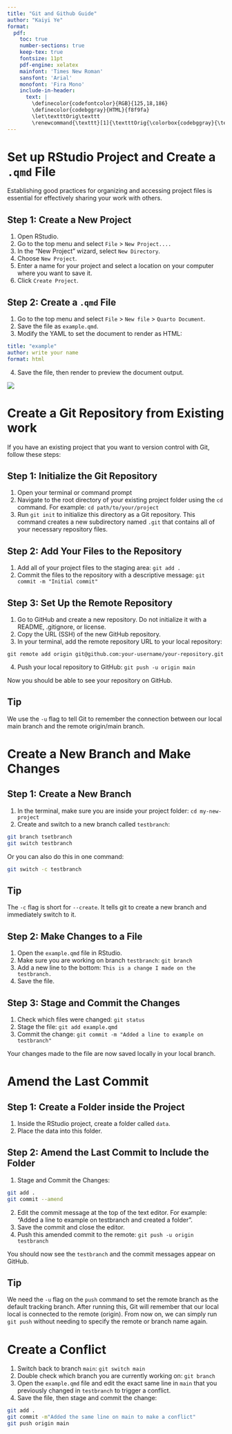 ```yaml
---
title: "Git and Github Guide"
author: "Kaiyi Ye"
format:
  pdf:
    toc: true
    number-sections: true
    keep-tex: true
    fontsize: 11pt
    pdf-engine: xelatex
    mainfont: 'Times New Roman'
    sansfont: 'Arial'
    monofont: 'Fira Mono'
    include-in-header:
      text: |
        \definecolor{codefontcolor}{RGB}{125,18,186}
        \definecolor{codebggray}{HTML}{f8f9fa}
        \let\textttOrig\texttt
        \renewcommand{\texttt}[1]{\textttOrig{\colorbox{codebggray}{\textcolor{codefontcolor}{#1}}}}
---
```


# Set up RStudio Project and Create a `.qmd` File

Establishing good practices for organizing and accessing project files is essential for effectively sharing your work with others.

## Step 1: Create a New Project

1.  Open RStudio.
2.  Go to the top menu and select `File` \> `New Project....`
3.  In the “New Project” wizard, select `New Directory`.
4.  Choose `New Project`.
5.  Enter a name for your project and select a location on your computer where you want to save it.
6.  Click `Create Project`.

## Step 2: Create a `.qmd` File

1.  Go to the top menu and select `File` \> `New file` \> `Quarto Document`.
2.  Save the file as `example.qmd`.
3.  Modify the YAML to set the document to render as HTML:

``` yaml
title: "example"
author: write your name
format: html
```

4.  Save the file, then render to preview the document output.

![](Images/Screenshot-knitted-qmd.png)\


# Create a Git Repository from Existing work

If you have an existing project that you want to version control with Git, follow these steps:

## Step 1: Initialize the Git Repository

1. Open your terminal or command prompt
2. Navigate to the root directory of your existing project folder using the `cd` command. For example: `cd path/to/your/project`
3. Run `git init` to initialize this directory as a Git repository. This command creates a new subdirectory named `.git` that contains all of your necessary repository files.

## Step 2: Add Your Files to the Repository

1. Add all of your project files to the staging area: `git add .`
2. Commit the files to the repository with a descriptive message: `git commit -m "Initial commit"`

## Step 3: Set Up the Remote Repository
1. Go to GitHub and create a new repository. Do not initialize it with a README, .gitignore, or license.
2. Copy the URL (SSH) of the new GitHub repository.
3. In your terminal, add the remote repository URL to your local repository: 

`git remote add origin git@github.com:your-username/your-repository.git`

4. Push your local repository to GitHub: `git push -u origin main`

Now you should be able to see your repository on GitHub.

::: {.callout-tip}
## Tip
We use the `-u` flag to tell Git to remember the connection between our local main branch and the remote origin/main branch.
:::

# Create a New Branch and Make Changes

## Step 1: Create a New Branch

1. In the terminal, make sure you are inside your project folder: `cd my-new-project`
2. Create and switch to a new branch called `testbranch`:

```bash
git branch tsetbranch
git switch testbranch
```
Or you can also do this in one command:
```bash
git switch -c testbranch
```

::: {.callout-tip}
## Tip
The `-c` flag is short for `--create`. It tells git to create a new branch and immediately switch to it.
:::

## Step 2: Make Changes to a File
1. Open the `example.qmd` file in RStudio.
2. Make sure you are working on branch `testbranch`: `git branch`
3. Add a new line to the bottom: `This is a change I made on the testbranch.`
4. Save the file.

## Step 3: Stage and Commit the Changes

1. Check which files were changed: `git status`
2. Stage the file: `git add example.qmd`
3. Commit the change: `git commit -m "Added a line to example on testbranch"`

Your changes made to the file are now saved locally in your local branch.

# Amend the Last Commit

## Step 1: Create a Folder inside the Project

1. Inside the RStudio project, create a folder called `data`.
2. Place the data into this folder.

## Step 2: Amend the Last Commit to Include the Folder

1. Stage and Commit the Changes:
```bash
git add .
git commit --amend
```
2. Edit the commit message at the top of the text editor. For example: "Added a line to example on testbranch and created a folder".
3. Save the commit and close the editor.
4. Push this amended commit to the remote: `git push -u origin testbranch`

You should now see the `testbranch` and the commit messages appear on GitHub.

::: {.callout-tip}
## Tip
We need the `-u` flag on the `push` command to set the remote branch as the default tracking branch. After running this, Git will remember that our local local is connected to the remote (origin). From now on, we can simply run `git push` without needing to specify the remote or branch name again.
:::

# Create a Conflict

1. Switch back to branch `main`: `git switch main`
2. Double check which branch you are currently working on: `git branch`
3. Open the `example.qmd` file and edit the exact same line in `main` that you previously changed in `testbranch` to trigger a conflict.
4. Save the file, then stage and commit the change:

```bash
git add .
git commit -m"Added the same line on main to make a conflict"
git push origin main
```











